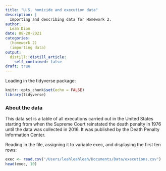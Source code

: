 ```yaml
---
title: "U.S. homicide and execution data"
description: |
  Importing and describing data for Homework 2.
author:
  Leah Dion
date: 08-20-2021
categories:
  (homework 2)
  (importing data)
output:
  distill::distill_article:
    self_contained: false
draft: true
---
```


Loading in the tidyverse package:

```r
knitr::opts_chunk$set(echo = FALSE)
library(tidyverse)
```

### About the data
This data set is a table of all executions carried out in the United States starting from when the Supreme Court reinstated the death penalty in 1976 until the data was collected in 2016. It was published by the Death Penalty Information Center.

Reading in the file, assigning it to variable exec, and displaying the first ten rows:

```r
exec <- read.csv("/Users/leahleahleah/Documents/Data/executions.csv")
head(exec, 10)
```
